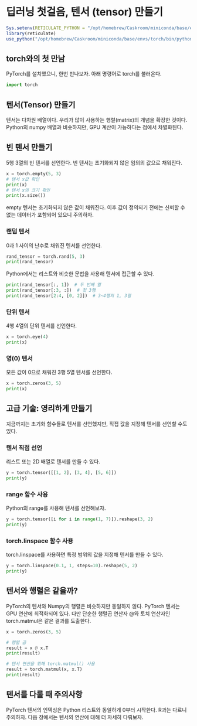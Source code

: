 # 딥러닝 첫걸음, 텐서 (tensor) 만들기 {#intro}

```r
Sys.setenv(RETICULATE_PYTHON = "/opt/homebrew/Caskroom/miniconda/base/envs/torch/bin/python")
library(reticulate)
use_python("/opt/homebrew/Caskroom/miniconda/base/envs/torch/bin/python", required = T)
```

## torch와의 첫 만남

PyTorch를 설치했으니, 한번 만나보자. 아래 명령어로 torch를 불러온다.

```python
import torch
```


## 텐서(Tensor) 만들기

텐서는 다차원 배열이다. 우리가 많이 사용하는 행렬(matrix)의 개념을 확장한 것이다. Python의 numpy 배열과 비슷하지만, GPU 계산이 가능하다는 점에서 차별화된다.

## 빈 텐서 만들기

5행 3열의 빈 텐서를 선언한다. 빈 텐서는 초기화되지 않은 임의의 값으로 채워진다.

```python
x = torch.empty(5, 3)
# 텐서 x값 확인
print(x)
# 텐서 x의 크기 확인
print(x.size())
```

empty 텐서는 초기화되지 않은 값이 채워진다. 이후 값이 정의되기 전에는 신뢰할 수 없는 데이터가 포함되어 있으니 주의하자.

### 랜덤 텐서

0과 1 사이의 난수로 채워진 텐서를 선언한다.

```python
rand_tensor = torch.rand(5, 3)
print(rand_tensor)
```

Python에서는 리스트와 비슷한 문법을 사용해 텐서에 접근할 수 있다.

```python
print(rand_tensor[:, 1])  # 두 번째 열
print(rand_tensor[:3, :])  # 첫 3행
print(rand_tensor[2:4, [0, 2]])  # 3~4행의 1, 3열
```


### 단위 텐서

4행 4열의 단위 텐서를 선언한다.

```python
x = torch.eye(4)
print(x)
```


### 영(0) 텐서

모든 값이 0으로 채워진 3행 5열 텐서를 선언한다.

```python
x = torch.zeros(3, 5)
print(x)
```

## 고급 기술: 영리하게 만들기

지금까지는 초기화 함수들로 텐서를 선언했지만, 직접 값을 지정해 텐서를 선언할 수도 있다.

### 텐서 직접 선언

리스트 또는 2D 배열로 텐서를 만들 수 있다.

```python
y = torch.tensor([[1, 2], [3, 4], [5, 6]])
print(y)
```

### range 함수 사용

Python의 range를 사용해 텐서를 선언해보자.

```python
y = torch.tensor([i for i in range(1, 7)]).reshape(3, 2)
print(y)
```

### torch.linspace 함수 사용

torch.linspace를 사용하면 특정 범위의 값을 지정해 텐서를 만들 수 있다.

```python
y = torch.linspace(0.1, 1, steps=10).reshape(5, 2)
print(y)
```

## 텐서와 행렬은 같을까?

PyTorch의 텐서와 Numpy의 행렬은 비슷하지만 동일하지 않다. PyTorch 텐서는 GPU 연산에 최적화되어 있다. 다만 단순한 행렬곱 연산자 \@와 토치 연산자인 torch.matmul은 같은 결과를 도출한다. 

```python
x = torch.zeros(3, 5)

# 행렬 곱 
result = x @ x.T
print(result)

# 텐서 연산을 위해 torch.matmul() 사용
result = torch.matmul(x, x.T)
print(result)
```

## 텐서를 다룰 때 주의사항

PyTorch 텐서의 인덱싱은 Python 리스트와 동일하게 0부터 시작한다. R과는 다르니 주의하자. 다음 장에서는 텐서의 연산에 대해 더 자세히 다뤄보자.
